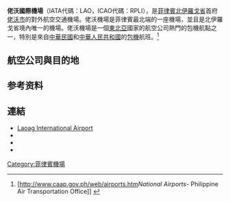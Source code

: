 {{Infobox Airport
| airport_name = 佬沃國際機場<br /><font size="-1">Laoag International Airport</font>
| IATA         = LAO
| ICAO         = RPLI
<center>
{{Location map|Philippines
|label=Laoag International<br />Airport
|marksize=6|mark=Red_pog.svg
|lat_dir=N|lat_deg=18|lat_min=10 |lat_sec=41
|lon_dir=E|lon_deg=120|lon_min=31|lon_sec=53
|width=250|position=left
}}
| type         = 民用
| operator     = [[菲律賓民航局|菲律賓民航局]]
| city-served  = 佬沃市
| location     = 佬沃市
| elevation-f  = 16
| elevation-m  = 5
| coordinates  = {{Coord|18|10|41.13|N|120|31|53.48|E|type:airport}}
| metric-elev  = yes
| metric-rwy   = yes
| r1-number    = 01/19
| r1-length-m  = 2,434
| r1-length-f  = 7,986
| r1-surface   = [[水泥|水泥]]
| footnotes    = 這些資料來自菲律賓民航局<ref name="statistics">{{cite web | title=Philippine Aircraft, Passenger and Cargo Statistics 2001-2008 | date=March 3, 2009 | url=http://www.caap.gov.ph/Downloads/airpasscar01-08.zip | accessdate=April 21, 2009 | deadurl=yes | archiveurl=https://web.archive.org/web/20130608073818/http://www.caap.gov.ph/Downloads/airpasscar01-08.zip | archivedate=2013年6月8日 }}</ref>
}}

'''佬沃國際機場'''（IATA代碼：LAO，ICAO代碼：RPLI），是[[菲律賓|菲律賓]][[北伊羅戈省|北伊羅戈省]]首府[[佬沃|佬沃市]]的對外航空交通機場。佬沃機場是菲律賓最北端的一座機場，並且是北伊羅戈省境內唯一的機場。佬沃機場是一個[[東北亞|東北亞]]國家的航空公司熱門的包機航點之一，特別是來自[[中華民國|中華民國]]和[[中華人民共和國|中華人民共和國]]的[[包機|包機]]航班。<ref>[http://www.caap.gov.ph/web/airports.htm''National Airports''- Philippine Air Transportation Office]] {{Wayback|url=http://www.caap.gov.ph/web/airports.htm |date=20131030171053 }}</ref>

==航空公司與目的地==
{{Airport-dest-list
| 菲律賓航空 <br>{{small|（由[[菲航快運|菲航快運]]營運）}}|[[艾奎諾國際機場|馬尼拉]]
}}


==参考资料==
{{Reflist}}

==連結==
*[https://web.archive.org/web/20080729012209/http://www.ato.gov.ph/web/airportsLaoag.htm Laoag International Airport]
* {{WAD|RPLI|source=DAFIF}}
* {{NWS-current|RPLI}}
* {{GCM|LAO|LAO / RPLI|source=DAFIF}}




[[Category:菲律賓機場|Category:菲律賓機場]]